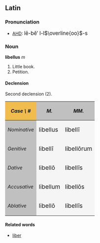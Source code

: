==Latin==
===Pronunciation===
*[[AHD]]: <big> l&#275;-b&#277;&prime; l-l<math>\overline{oo}</math>-s </big>

===Noun===
'''libellus''' ''m''
# Little book.
# Petition.

====Declension====
Second declension (2).
{| cellpadding="5" border="1"
!style="background:#F1BC4E;"| ''Case \ #''
!style="background:#C0C0C0;"| ''M.''
!style="background:#C0C0C0;"| ''MM.''
|-
!style="background:#C0C0C0;"| ''Nominative''
|style="background:#F5F5F5;"| <big> libellus
|style="background:#F5F5F5;"| <big> libell&#299;
|-
!style="background:#C0C0C0;"| ''Genitive''
|style="background:#F5F5F5;"| <big> libell&#299;
|style="background:#F5F5F5;"| <big> libell&#333;rum
|-
!style="background:#C0C0C0;"| ''Dative''
|style="background:#F5F5F5;"| <big> libell&#333;
|style="background:#F5F5F5;"| <big> libell&#299;s
|-
!style="background:#C0C0C0;"| ''Accusative''
|style="background:#F5F5F5;"| <big> libellum
|style="background:#F5F5F5;"| <big> libell&#333;s
|-
!style="background:#C0C0C0;"| ''Ablative''
|style="background:#F5F5F5;"| <big> libell&#333;
|style="background:#F5F5F5;"| <big> libell&#299;s
|}

====Related words====
*[[liber]]